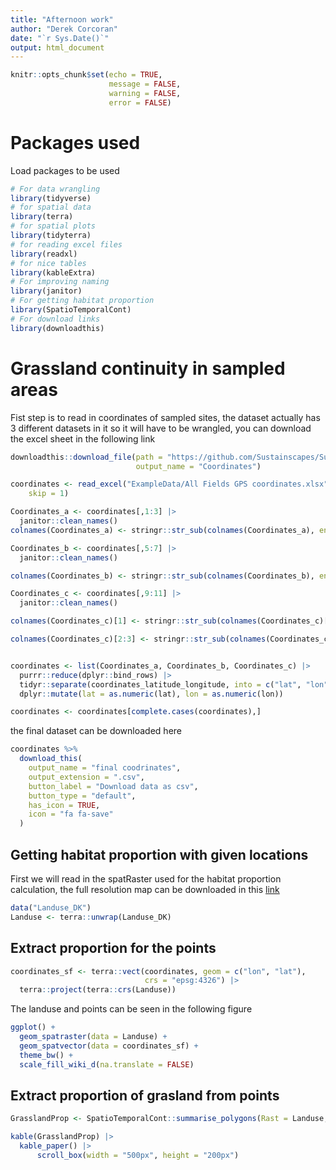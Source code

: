 ```yaml
---
title: "Afternoon work"
author: "Derek Corcoran"
date: "`r Sys.Date()`"
output: html_document
---
```


```r
knitr::opts_chunk$set(echo = TRUE,
                      message = FALSE,
                      warning = FALSE,
                      error = FALSE)
```

# Packages used

Load packages to be used

```r
# For data wrangling
library(tidyverse)
# for spatial data
library(terra)
# for spatial plots
library(tidyterra)
# for reading excel files
library(readxl)
# for nice tables
library(kableExtra)
# For improving naming
library(janitor)
# For getting habitat proportion
library(SpatioTemporalCont)
# For download links
library(downloadthis)
```



# Grassland continuity in sampled areas

Fist step is to read in coordinates of sampled sites, the dataset actually has 3 different datasets in it so it will have to be wrangled, you can download the excel sheet in the following link

```r
downloadthis::download_file(path = "https://github.com/Sustainscapes/Sustainscapes.github.io/raw/master/SpatialContinuity/ExampleData/All%20Fields%20GPS%20coordinates.xlsx",
                            output_name = "Coordinates")
```


```r
coordinates <- read_excel("ExampleData/All Fields GPS coordinates.xlsx", 
    skip = 1)

Coordinates_a <- coordinates[,1:3] |> 
  janitor::clean_names()   
colnames(Coordinates_a) <- stringr::str_sub(colnames(Coordinates_a), end = -3)

Coordinates_b <- coordinates[,5:7] |> 
  janitor::clean_names()

colnames(Coordinates_b) <- stringr::str_sub(colnames(Coordinates_b), end = -3)

Coordinates_c <- coordinates[,9:11] |> 
  janitor::clean_names()

colnames(Coordinates_c)[1] <- stringr::str_sub(colnames(Coordinates_c)[1], end = -3)

colnames(Coordinates_c)[2:3] <- stringr::str_sub(colnames(Coordinates_c)[2:3], end = -4)


coordinates <- list(Coordinates_a, Coordinates_b, Coordinates_c) |> 
  purrr::reduce(dplyr::bind_rows) |> 
  tidyr::separate(coordinates_latitude_longitude, into = c("lat", "lon"), sep = ",") |> 
  dplyr::mutate(lat = as.numeric(lat), lon = as.numeric(lon))

coordinates <- coordinates[complete.cases(coordinates),]
```

the final dataset can be downloaded here

```r
coordinates %>%
  download_this(
    output_name = "final coodrinates",
    output_extension = ".csv",
    button_label = "Download data as csv",
    button_type = "default",
    has_icon = TRUE,
    icon = "fa fa-save"
  )
```


## Getting habitat proportion with given locations

First we will read in the spatRaster used for the habitat proportion calculation, the full resolution map can be downloaded in this [link](https://envs.au.dk/en/research-areas/society-environment-and-resources/land-use-and-gis/basemap/basemap04-geotiff-for-download)

```r
data("Landuse_DK")
Landuse <- terra::unwrap(Landuse_DK)
```

## Extract proportion for the points

```r
coordinates_sf <- terra::vect(coordinates, geom = c("lon", "lat"),
                              crs = "epsg:4326") |> 
  terra::project(terra::crs(Landuse))
```

The landuse and points can be seen in the following figure

```r
ggplot() +
  geom_spatraster(data = Landuse) +
  geom_spatvector(data = coordinates_sf) +
  theme_bw() +
  scale_fill_wiki_d(na.translate = FALSE)
```

## Extract proportion of grasland from points

```r
GrasslandProp <- SpatioTemporalCont::summarise_polygons(Rast = Landuse, Polygons = coordinates_sf, Vars = "dry nature", dist = 2000, type = "Both")
```

```r
kable(GrasslandProp) |> 
  kable_paper() |> 
      scroll_box(width = "500px", height = "200px")
```

